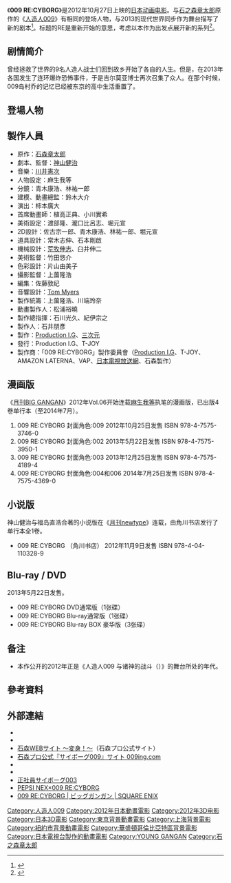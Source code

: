 {{電影資訊框
|片名 = 009 RE:CYBORG
|電影原名 = 
|圖像 = 009_RE_CYBORG_poster.jpg
|圖像大小 = 
|圖像說明 = 《009 RE:CYBORG》電影海報
|導演  = [[神山健治|神山健治]]
|編劇 = [[神山健治|神山健治]]
|原著 = [[石之森章太郎|石之森章太郎]]
|主演 = [[宮野真守|宮野真守]]
|配樂 = [[川井憲次|川井憲次]]
|製片商 = [[Production_I.G|Production I.G]]<br/>[[三次元_(動畫製作公司)|三次元]]
|片長 = 97分鐘
|產地 = {{JPN}}
|語言 = [[日語|日語]]
|上映日期 = {{flagicon|JPN}} 2012年10月27日<br/>{{flagicon|TWN}}{{flagicon|HKG}} 2012年11月30日
|發行商 = {{flagicon|JPN}} [[Production_I.G|Production I.G]]、[[T-JOY|T-JOY]]<br/>{{flagicon|TWN}} [[威視電影|威視電影]]<br/>{{flagicon|HKG}} [[泛亞影業|泛亞影業]]
|發行日期 = 
|公映許可 = 
|預算 = 
|票房 = 
|前集 = 
|續集 = 
}}

《'''009 RE:CYBORG'''》是2012年10月27日上映的[[日本|日本]][[动画电影|动画电影]]。与[[石之森章太郎|石之森章太郎]]原作的《[[人造人009|人造人009]]》有相同的登场人物，与2013的现代世界同步作为舞台描写了新的剧本<ref>{{lang|ja|009 RE:CYBORG『月刊ニュータイプ』2012年6月号、角川書店、2012年、雑誌07009-06, 188-189頁。}}</ref>。标题的RE是重新开始的意思，考虑以本作为出发点展开新的系列<ref>{{lang|ja| 『009 RE:CYBORG』神山健治監督 インタビュー（第1回 その2）-リメイクでもリブートでもなく“新装開店”- アニメニュース 2012年10月27日、2013年12月30日閲覧。}}</ref>。

== 剧情简介 ==
曾经拯救了世界的9名人造人战士们回到故乡开始了各自的人生。但是，在2013年各国发生了连环爆炸恐怖事件，于是吉尔莫亚博士再次召集了众人。在那个时候，009岛村乔的记忆已经被东京的高中生活重置了。

== 登場人物 ==
{{參見|人造人009#主要登場人物}}

== 製作人員 ==
* 原作：[[石森章太郎|石森章太郎]]
* 劇本、監督：[[神山健治|神山健治]]
* 音樂：[[川井憲次|川井憲次]]
* 人物設定：麻生我等
* 分鏡：青木康浩、林祐一郎
* 建模、動畫總監：鈴木大介
* 演出：柿本廣大
* 首席動畫師：植高正典、小川實希
* 美術設定：渡部隆、瀧口比呂志、堀元宣
* 2D設計：佐古宗一郎、青木康浩、林祐一郎、堀元宣
* 道具設計：常木志伸、石本剛啟
* 機械設計：[[荒牧伸志|荒牧伸志]]、臼井伸二
* 美術監督：竹田悠介
* 色彩設計：片山由美子
* 攝影監督：上薗隆浩
* 編集：佐藤敦纪
* 音響設計：[[Skywalker_Sound|Tom Myers]]
* 製作統籌：上薗隆浩、川端玲奈
* 動畫製作人：松浦裕曉
* 製作總指揮：石川光久、紀伊宗之
* 製作人：石井朋彥
* 製作：[[Production_I.G|Production I.G]]、[[三次元_(動畫製作公司)|三次元]]
* 發行：Production I.G、T-JOY
* 製作商：「009 RE:CYBORG」製作委員會（[[Production_I.G|Production I.G]]、T-JOY、AMAZON LATERNA、VAP、[[日本電視台|日本電視放送網]]、石森製作）

== 漫画版 ==
《[[月刊BIG_GANGAN|月刊BIG GANGAN]]》2012年Vol.06开始连载[[麻生我等|麻生我等]]执笔的漫画版，已出版4卷单行本（至2014年7月）。

#009 RE:CYBORG 封面角色:009 2012年10月25日发售 ISBN 978-4-7575-3746-0
#009 RE:CYBORG 封面角色:002 2013年5月22日发售 ISBN 978-4-7575-3950-1
#009 RE:CYBORG 封面角色:003 2013年12月25日发售 ISBN 978-4-7575-4189-4
#009 RE:CYBORG 封面角色:004和006 2014年7月25日发售 ISBN 978-4-7575-4369-0

== 小说版 ==
神山健治与福岛直浩合著的小说版在《[[Newtype_(杂志)|月刊newtype]]》连载，由角川书店发行了单行本全1卷。
*009 RE:CYBORG （角川书店） 2012年11月9日发售 ISBN 978-4-04-110328-9

== Blu-ray / DVD ==
2013年5月22日发售。
* 009 RE:CYBORG DVD通常版（1张碟）
* 009 RE:CYBORG Blu-ray通常版（1张碟）
* 009 RE:CYBORG Blu-ray BOX 豪华版（3张碟）

== 备注 ==
* 本作公开的2012年正是《人造人009 与诸神的战斗（{{lang|ja|サイボーグ009 神々との戦い}}）》的舞台所处的年代。

== 參考資料 ==
{{reflist}}

== 外部連結 ==
* {{Official|http://009.ph9.jp/}}
* {{Official|http://www.ph9.jp/|PH9 神山健治監督作品}}
* [https://web.archive.org/web/20150208035718/http://www.ishinomori.co.jp/ 石森WEBサイト 〜変身！〜]（石森プロ公式サイト）
* [https://web.archive.org/web/20150126015155/http://009ing.com/ 石森プロ公式『サイボーグ009』サイト 009ing.com]
* {{Facebook|PH9JP|PH9 神山健治監督作品}}
* {{Twitter|PH9|PH9 神山健治監督作品公式}}
* [https://web.archive.org/web/20130530055938/http://www.022022.net/goodjob/003/ 正社員サイボーグ003]
* [http://009.ph9.jp/pepsi-nex/ PEPSI NEX×009 RE:CYBORG]{{Wayback|url=http://009.ph9.jp/pepsi-nex/ |date=20150124011454 }}
* [http://www.jp.square-enix.com/magazine/biggangan/introduction/009_re_cyborg/index.shtml 009 RE:CYBORG | ビッグガンガン | SQUARE ENIX]{{Wayback|url=http://www.jp.square-enix.com/magazine/biggangan/introduction/009_re_cyborg/index.shtml |date=20141202040836 }}

{{人造人009}}
{{Production I.G}}
{{ULTRA SUPER PICTURES}}
{{神山健治執導作品}}
[[Category:人造人009|Category:人造人009]]
[[Category:2012年日本動畫電影|Category:2012年日本動畫電影]]
[[Category:2012年3D电影|Category:2012年3D电影]]
[[Category:日本3D電影|Category:日本3D電影]]
[[Category:東京背景動畫電影|Category:東京背景動畫電影]]
[[Category:上海背景電影|Category:上海背景電影]]
[[Category:紐約市背景動畫電影|Category:紐約市背景動畫電影]]
[[Category:華盛頓哥倫比亞特區背景電影|Category:華盛頓哥倫比亞特區背景電影]]
[[Category:日本電視台製作的動畫電影|Category:日本電視台製作的動畫電影]]
[[Category:YOUNG_GANGAN|Category:YOUNG GANGAN]]
[[Category:石之森章太郎|Category:石之森章太郎]]
